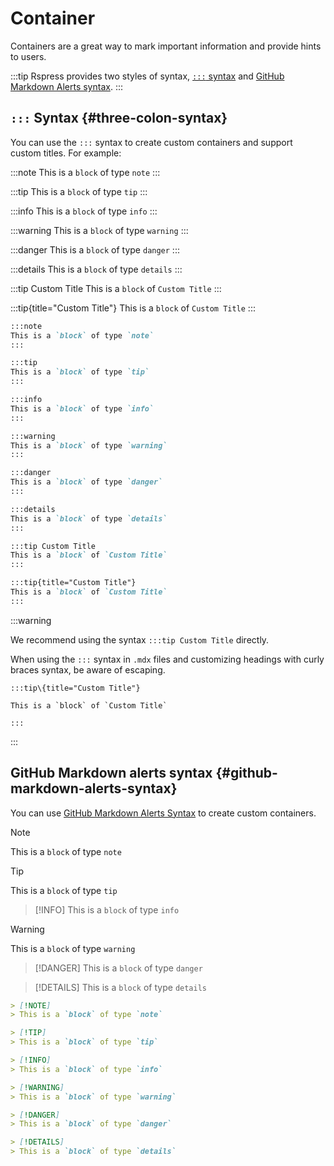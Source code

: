 # Container

Containers are a great way to mark important information and provide hints to users.

:::tip
Rspress provides two styles of syntax, [`:::` syntax](#three-colon-syntax) and [GitHub Markdown Alerts syntax](#github-markdown-alerts-syntax).
:::

## `:::` Syntax \{#three-colon-syntax}

You can use the `:::` syntax to create custom containers and support custom titles. For example:


<Tabs>

<Tab label="Rendered Result">

:::note
This is a `block` of type `note`
:::

:::tip
This is a `block` of type `tip`
:::

:::info
This is a `block` of type `info`
:::

:::warning
This is a `block` of type `warning`
:::

:::danger
This is a `block` of type `danger`
:::

:::details
This is a `block` of type `details`
:::

:::tip Custom Title
This is a `block` of `Custom Title`
:::

:::tip\{title="Custom Title"}
This is a `block` of `Custom Title`
:::

</Tab>

<Tab label="Syntax">

```markdown
:::note
This is a `block` of type `note`
:::

:::tip
This is a `block` of type `tip`
:::

:::info
This is a `block` of type `info`
:::

:::warning
This is a `block` of type `warning`
:::

:::danger
This is a `block` of type `danger`
:::

:::details
This is a `block` of type `details`
:::

:::tip Custom Title
This is a `block` of `Custom Title`
:::

:::tip{title="Custom Title"}
This is a `block` of `Custom Title`
:::
```

</Tab>

</Tabs>

:::warning

We recommend using the syntax `:::tip Custom Title` directly.

When using the `:::` syntax in `.mdx` files and customizing headings with curly braces syntax, be aware of escaping.

```mdx
:::tip\{title="Custom Title"}

This is a `block` of `Custom Title`

:::
```

:::

## GitHub Markdown alerts syntax \{#github-markdown-alerts-syntax}

You can use [GitHub Markdown Alerts Syntax](https://docs.github.com/en/get-started/writing-on-github/getting-started-with-writing-and-formatting-on-github/basic-writing-and-formatting-syntax#alerts) to create custom containers.

<Tabs>

<Tab label="Rendered Result">

> [!NOTE]
> This is a `block` of type `note`

> [!TIP]
> This is a `block` of type `tip`

> [!INFO]
> This is a `block` of type `info`

> [!WARNING]
> This is a `block` of type `warning`

> [!DANGER]
> This is a `block` of type `danger`

> [!DETAILS]
> This is a `block` of type `details`

</Tab>

<Tab label="Syntax">

```markdown
> [!NOTE]
> This is a `block` of type `note`

> [!TIP]
> This is a `block` of type `tip`

> [!INFO]
> This is a `block` of type `info`

> [!WARNING]
> This is a `block` of type `warning`

> [!DANGER]
> This is a `block` of type `danger`

> [!DETAILS]
> This is a `block` of type `details`
```

</Tab>

</Tabs>
